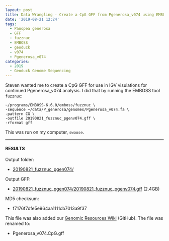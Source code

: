 ```yaml
---
layout: post
title: Data Wrangling - Create a CpG GFF from Pgenerosa_v074 using EMBOSS fuzznuc on Swoose
date: '2019-08-21 12:24'
tags:
  - Panopea generosa
  - GFF
  - fuzznuc
  - EMBOSS
  - geoduck
  - v074
  - Pgenerosa_v074
categories:
  - 2019
  - Geoduck Genome Sequencing
---
```

Steven wanted me to create a CpG GFF for use in IGV visulations for continued Pgenerosa_v074 analysis. I did that by running the EMBOSS tool `fuzznuc`:

```shell
~/programs/EMBOSS-6.6.0/emboss/fuzznuc \
-sequence ~/data/P_generosa/genomes/Pgenerosa_v074.fa \
-pattern CG \
-outfile 20190821_fuzznuc_pgenv074.gff \
-rformat gff
```

This was run on my computer, `swoose`.

---

#### RESULTS

Output folder:

- [20190821_fuzznuc_pgen074/](https://gannet.fish.washington.edu/Atumefaciens/20190821_fuzznuc_pgen074/)

Output GFF:

- [20190821_fuzznuc_pgen074/20190821_fuzznuc_pgenv074.gff](https://gannet.fish.washington.edu/Atumefaciens/20190821_fuzznuc_pgen074/20190821_fuzznuc_pgenv074.gff) (2.4GB)

MD5 checksum:

- f7176f7dfe5e964aa1111cb7013a9f37

This file was also added our [Genomic Resources Wiki](https://github.com/RobertsLab/resources/wiki/Genomic-Resources) (GitHub). The file was renamed to:

- Pgenerosa_v074.CpG.gff
